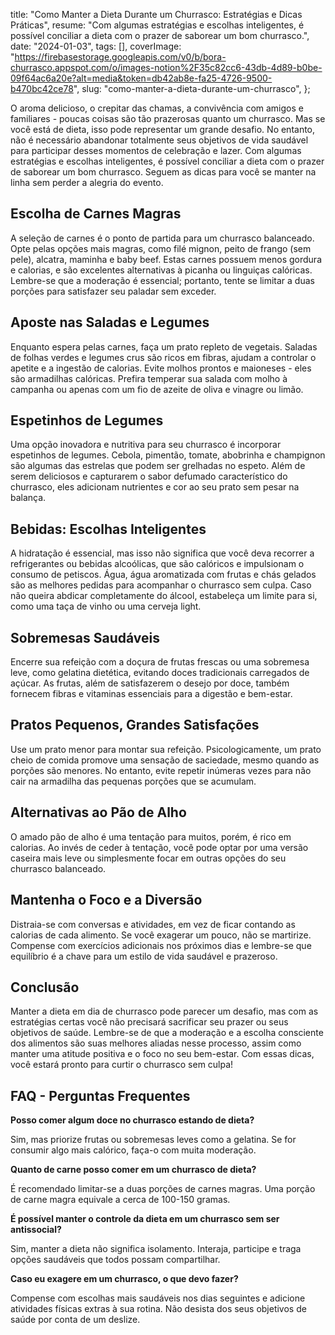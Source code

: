   title: "Como Manter a Dieta Durante um Churrasco: Estratégias e Dicas Práticas",
  resume: "Com algumas estratégias e escolhas inteligentes, é possível conciliar a dieta com o prazer de saborear um bom churrasco.",
  date: "2024-01-03",
  tags: [],
  coverImage: "https://firebasestorage.googleapis.com/v0/b/bora-churrasco.appspot.com/o/images-notion%2F35c82cc6-43db-4d89-b0be-09f64ac6a20e?alt=media&token=db42ab8e-fa25-4726-9500-b470bc42ce78",
  slug: "como-manter-a-dieta-durante-um-churrasco",
};

O aroma delicioso, o crepitar das chamas, a convivência com amigos e familiares - poucas coisas são tão prazerosas quanto um churrasco. Mas se você está de dieta, isso pode representar um grande desafio. No entanto, não é necessário abandonar totalmente seus objetivos de vida saudável para participar desses momentos de celebração e lazer. Com algumas estratégias e escolhas inteligentes, é possível conciliar a dieta com o prazer de saborear um bom churrasco. Seguem as dicas para você se manter na linha sem perder a alegria do evento.

## Escolha de Carnes Magras

A seleção de carnes é o ponto de partida para um churrasco balanceado. Opte pelas opções mais magras, como filé mignon, peito de frango (sem pele), alcatra, maminha e baby beef. Estas carnes possuem menos gordura e calorias, e são excelentes alternativas à picanha ou linguiças calóricas. Lembre-se que a moderação é essencial; portanto, tente se limitar a duas porções para satisfazer seu paladar sem exceder.

## Aposte nas Saladas e Legumes

Enquanto espera pelas carnes, faça um prato repleto de vegetais. Saladas de folhas verdes e legumes crus são ricos em fibras, ajudam a controlar o apetite e a ingestão de calorias. Evite molhos prontos e maioneses - eles são armadilhas calóricas. Prefira temperar sua salada com molho à campanha ou apenas com um fio de azeite de oliva e vinagre ou limão.

## Espetinhos de Legumes

Uma opção inovadora e nutritiva para seu churrasco é incorporar espetinhos de legumes. Cebola, pimentão, tomate, abobrinha e champignon são algumas das estrelas que podem ser grelhadas no espeto. Além de serem deliciosos e capturarem o sabor defumado característico do churrasco, eles adicionam nutrientes e cor ao seu prato sem pesar na balança.

## Bebidas: Escolhas Inteligentes

A hidratação é essencial, mas isso não significa que você deva recorrer a refrigerantes ou bebidas alcoólicas, que são calóricos e impulsionam o consumo de petiscos. Água, água aromatizada com frutas e chás gelados são as melhores pedidas para acompanhar o churrasco sem culpa. Caso não queira abdicar completamente do álcool, estabeleça um limite para si, como uma taça de vinho ou uma cerveja light.

## Sobremesas Saudáveis

Encerre sua refeição com a doçura de frutas frescas ou uma sobremesa leve, como gelatina dietética, evitando doces tradicionais carregados de açúcar. As frutas, além de satisfazerem o desejo por doce, também fornecem fibras e vitaminas essenciais para a digestão e bem-estar.

## Pratos Pequenos, Grandes Satisfações

Use um prato menor para montar sua refeição. Psicologicamente, um prato cheio de comida promove uma sensação de saciedade, mesmo quando as porções são menores. No entanto, evite repetir inúmeras vezes para não cair na armadilha das pequenas porções que se acumulam.

## Alternativas ao Pão de Alho

O amado pão de alho é uma tentação para muitos, porém, é rico em calorias. Ao invés de ceder à tentação, você pode optar por uma versão caseira mais leve ou simplesmente focar em outras opções do seu churrasco balanceado.

## Mantenha o Foco e a Diversão

Distraia-se com conversas e atividades, em vez de ficar contando as calorias de cada alimento. Se você exagerar um pouco, não se martirize. Compense com exercícios adicionais nos próximos dias e lembre-se que equilíbrio é a chave para um estilo de vida saudável e prazeroso.

## Conclusão

Manter a dieta em dia de churrasco pode parecer um desafio, mas com as estratégias certas você não precisará sacrificar seu prazer ou seus objetivos de saúde. Lembre-se de que a moderação e a escolha consciente dos alimentos são suas melhores aliadas nesse processo, assim como manter uma atitude positiva e o foco no seu bem-estar. Com essas dicas, você estará pronto para curtir o churrasco sem culpa!

## FAQ - Perguntas Frequentes

**Posso comer algum doce no churrasco estando de dieta?**

Sim, mas priorize frutas ou sobremesas leves como a gelatina. Se for consumir algo mais calórico, faça-o com muita moderação.

**Quanto de carne posso comer em um churrasco de dieta?**

É recomendado limitar-se a duas porções de carnes magras. Uma porção de carne magra equivale a cerca de 100-150 gramas.

**É possível manter o controle da dieta em um churrasco sem ser antissocial?**

Sim, manter a dieta não significa isolamento. Interaja, participe e traga opções saudáveis que todos possam compartilhar.

**Caso eu exagere em um churrasco, o que devo fazer?**

Compense com escolhas mais saudáveis nos dias seguintes e adicione atividades físicas extras à sua rotina. Não desista dos seus objetivos de saúde por conta de um deslize.
